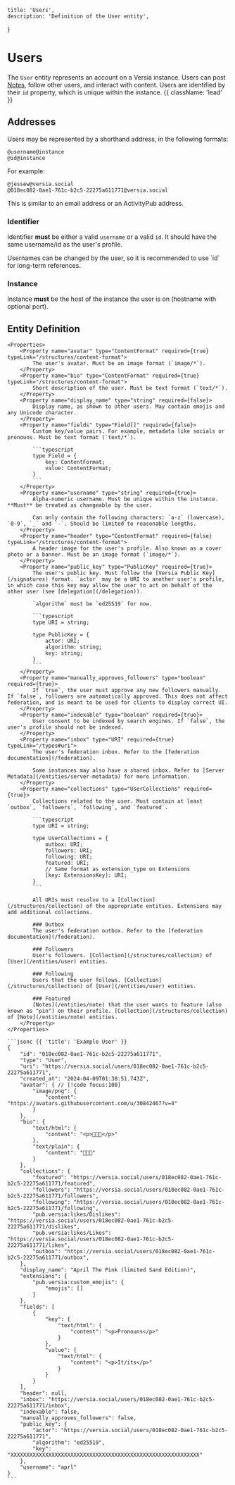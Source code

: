     title: 'Users',
    description: 'Definition of the User entity',
}

# Users

The `User` entity represents an account on a Versia instance. Users can post [Notes](/entities/note), follow other users, and interact with content. Users are identified by their `id` property, which is unique within the instance. {{ className: 'lead' }}

## Addresses

Users may be represented by a shorthand address, in the following formats:

```
@username@instance
@id@instance
```

For example:

```
@jessew@versia.social
@018ec082-0ae1-761c-b2c5-22275a611771@versia.social
```

This is similar to an email address or an ActivityPub address.

### Identifier

Identifier **must** be either a valid `username` or a valid `id`. It should have the same username/id as the user's profile.

<Note>
Usernames can be changed by the user, so it is recommended to use `id` for long-term references.
</Note>

### Instance

Instance **must** be the host of the instance the user is on (hostname with optional port).

## Entity Definition

<Row>
  <Col>

    <Properties>
        <Property name="avatar" type="ContentFormat" required={true} typeLink="/structures/content-format">
            The user's avatar. Must be an image format (`image/*`).
        </Property>
        <Property name="bio" type="ContentFormat" required={true} typeLink="/structures/content-format">
            Short description of the user. Must be text format (`text/*`).
        </Property>
        <Property name="display_name" type="string" required={false}>
            Display name, as shown to other users. May contain emojis and any Unicode character.
        </Property>
        <Property name="fields" type="Field[]" required={false}>
            Custom key/value pairs. For example, metadata like socials or pronouns. Must be text format (`text/*`).

            ```typescript
            type Field = {
                key: ContentFormat;
                value: ContentFormat;
            }
            ```
        </Property>
        <Property name="username" type="string" required={true}>
            Alpha-numeric username. Must be unique within the instance. **Must** be treated as changeable by the user.

            Can only contain the following characters: `a-z` (lowercase), `0-9`, `_` and `-`. Should be limited to reasonable lengths.
        </Property>
        <Property name="header" type="ContentFormat" required={false} typeLink="/structures/content-format">
            A header image for the user's profile. Also known as a cover photo or a banner. Must be an image format (`image/*`).
        </Property>
        <Property name="public_key" type="PublicKey" required={true}>
            The user's public key. Must follow the [Versia Public Key](/signatures) format. `actor` may be a URI to another user's profile, in which case this key may allow the user to act on behalf of the other user (see [delegation](/delegation)).

            `algorithm` must be `ed25519` for now.

            ```typescript
            type URI = string;

            type PublicKey = {
                actor: URI;
                algorithm: string;
                key: string;
            }
            ```
        </Property>
        <Property name="manually_approves_followers" type="boolean" required={true}>
            If `true`, the user must approve any new followers manually. If `false`, followers are automatically approved. This does not affect federation, and is meant to be used for clients to display correct UI.
        </Property>
        <Property name="indexable" type="boolean" required={true}>
            User consent to be indexed by search engines. If `false`, the user's profile should not be indexed.
        </Property>
        <Property name="inbox" type="URI" required={true} typeLink="/types#uri">
            The user's federation inbox. Refer to the [federation documentation](/federation).

            Some instances may also have a shared inbox. Refer to [Server Metadata](/entities/server-metadata) for more information.
        </Property>
        <Property name="collections" type="UserCollections" required={true}>
            Collections related to the user. Must contain at least `outbox`, `followers`, `following`, and `featured`.

            ```typescript
            type URI = string;

            type UserCollections = {
                outbox: URI;
                followers: URI;
                following: URI;
                featured: URI;
                // Same format as extension_type on Extensions
                [key: ExtensionsKey]: URI;
            }
            ```

            All URIs must resolve to a [Collection](/structures/collection) of the appropriate entities. Extensions may add additional collections.

            ### Outbox
            The user's federation outbox. Refer to the [federation documentation](/federation).

            ### Followers
            User's followers. [Collection](/structures/collection) of [User](/entities/user) entities.

            ### Following
            Users that the user follows. [Collection](/structures/collection) of [User](/entities/user) entities.

            ### Featured
            [Notes](/entities/note) that the user wants to feature (also known as "pin") on their profile. [Collection](/structures/collection) of [Note](/entities/note) entities.
        </Property>
    </Properties>

  </Col>
  <Col sticky>

    ```jsonc {{ 'title': 'Example User' }}
    {
        "id": "018ec082-0ae1-761c-b2c5-22275a611771",
        "type": "User",
        "uri": "https://versia.social/users/018ec082-0ae1-761c-b2c5-22275a611771",
        "created_at": "2024-04-09T01:38:51.743Z",
        "avatar": { // [!code focus:100]
            "image/png": {
                "content": "https://avatars.githubusercontent.com/u/30842467?v=4"
            }
        },
        "bio": {
            "text/html": {
                "content": "<p>🌸🌸🌸</p>"
            },
            "text/plain": {
                "content": "🌸🌸🌸"
            }
        },
        "collections": {
            "featured": "https://versia.social/users/018ec082-0ae1-761c-b2c5-22275a611771/featured",
            "followers": "https://versia.social/users/018ec082-0ae1-761c-b2c5-22275a611771/followers",
            "following": "https://versia.social/users/018ec082-0ae1-761c-b2c5-22275a611771/following",
            "pub.versia:likes/Dislikes": "https://versia.social/users/018ec082-0ae1-761c-b2c5-22275a611771/dislikes",
            "pub.versia:likes/Likes": "https://versia.social/users/018ec082-0ae1-761c-b2c5-22275a611771/likes",
            "outbox": "https://versia.social/users/018ec082-0ae1-761c-b2c5-22275a611771/outbox",
        },
        "display_name": "April The Pink (limited Sand Edition)",
        "extensions": {
            "pub.versia:custom_emojis": {
                "emojis": []
            }
        },
        "fields": [
            {
                "key": {
                    "text/html": {
                        "content": "<p>Pronouns</p>"
                    }
                },
                "value": {
                    "text/html": {
                        "content": "<p>It/its</p>"
                    }
                }
            }
        ],
        "header": null,
        "inbox": "https://versia.social/users/018ec082-0ae1-761c-b2c5-22275a611771/inbox",
        "indexable": false,
        "manually_approves_followers": false,
        "public_key": {
            "actor": "https://versia.social/users/018ec082-0ae1-761c-b2c5-22275a611771",
            "algorithm": "ed25519",
            "key": "XXXXXXXXXXXXXXXXXXXXXXXXXXXXXXXXXXXXXXXXXXXXXXXXXXXXXXXXXXXX"
        },
        "username": "aprl"
    }
    ```

  </Col>
</Row>
